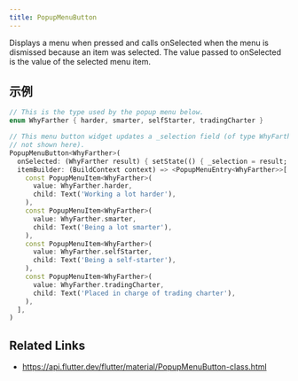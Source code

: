 ```yaml
---
title: PopupMenuButton
---
```


Displays a menu when pressed and calls onSelected when the menu is dismissed because an item was selected. The value passed to onSelected is the value of the selected menu item.

## 示例

```dart liveslice=PopupMenuButton height=400px
// This is the type used by the popup menu below.
enum WhyFarther { harder, smarter, selfStarter, tradingCharter }

// This menu button widget updates a _selection field (of type WhyFarther,
// not shown here).
PopupMenuButton<WhyFarther>(
  onSelected: (WhyFarther result) { setState(() { _selection = result; }); },
  itemBuilder: (BuildContext context) => <PopupMenuEntry<WhyFarther>>[
    const PopupMenuItem<WhyFarther>(
      value: WhyFarther.harder,
      child: Text('Working a lot harder'),
    ),
    const PopupMenuItem<WhyFarther>(
      value: WhyFarther.smarter,
      child: Text('Being a lot smarter'),
    ),
    const PopupMenuItem<WhyFarther>(
      value: WhyFarther.selfStarter,
      child: Text('Being a self-starter'),
    ),
    const PopupMenuItem<WhyFarther>(
      value: WhyFarther.tradingCharter,
      child: Text('Placed in charge of trading charter'),
    ),
  ],
)
```

## Related Links

- https://api.flutter.dev/flutter/material/PopupMenuButton-class.html
